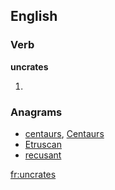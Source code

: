 ==English==

===Verb===
'''uncrates'''

# {{third-person singular of|[[uncrate]]}}

===Anagrams===
* [[centaurs#English|centaurs]], [[Centaurs#English|Centaurs]]
* [[Etruscan#English|Etruscan]]
* [[recusant#English|recusant]]

[[fr:uncrates]]